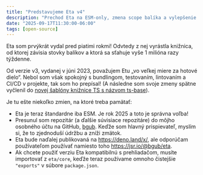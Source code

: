 ```yaml
---
title: "Predstavujeme Eta v4"
description: "Prechod Eta na ESM-only, zmena scope balíka a vylepšenie CI/CD."
date: "2025-09-17T11:30:00-06:00"
tags: [open-source]
---
```


Eta som prvýkrát vydal pred piatimi rokmi! Odvtedy z nej vyrástla knižnica, od ktorej závisia stovky balíkov a ktorá sa sťahuje vyše 1 milióna razy týždenne.

Od verzie v3, vydanej v júni 2023, považujem Etu „vo veľkej miere za hotové dielo“. Nebol som však spokojný s bundlingom, testovaním, lintovaním a CI/CD v projekte, tak som ho prepísal! (A následne som svoje zmeny spätne vyčlenil do [novej šablóny knižnice TS s názvom ts-base](https://www.bengubler.com/posts/2025-09-17-ts-base-typescript-library-template)).

Je tu ešte niekoľko zmien, na ktoré treba pamätať:

- Eta je teraz štandardne iba ESM. Je rok 2025 a toto je správna voľba!
- Presunul som repozitár (a ďalšie súvisiace repozitáre) do môjho osobného účtu na GitHub, [bgub](https://github.com/bgub). Keďže som hlavný prispievateľ, myslím si, že to zjednoduší údržbu a zníži zmätok.
- Eta bude naďalej publikovaná na https://deno.land/x/, ale odporúčam používateľom používať namiesto toho https://jsr.io/@bgub/eta.
- Ak chcete použiť verziu Eta kompatibilnú s prehliadačom, musíte importovať z `eta/core`, keďže teraz používame omnoho čistejšie `"exports"` v súbore `package.json`.